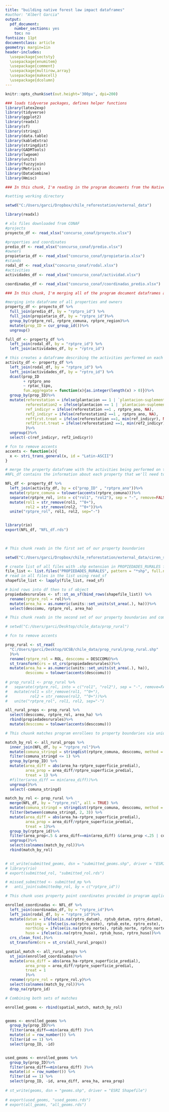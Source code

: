 ```yaml
---
title: "building native forest law impact dataframes"
#author: "Albert Garcia"
output:
  pdf_document:
    number_sections: yes
    toc: no
fontsize: 11pt    
documentclass: article
geometry: margin=1in
header-includes: 
  \usepackage{sectsty}
  \usepackage{enumitem}
  \usepackage{comment}
  \usepackage{multirow,array}
  \usepackage{makecell}
  \usepackage{dcolumn}
---
```


```r
knitr::opts_chunk$set(out.height='300px', dpi=200)

### loads tidyverse packages, defines helper functions
library(latex2exp)
library(tidyverse)
library(ggplot2)
library(readxl)
library(sf)
library(stringi)
library(data.table)
library(kableExtra)
library(stringdist)
library(GADMTools)
library(lwgeom)
library(units)
library(fuzzyjoin)
library(Metrics)
library(DataCombine)
library(Hmisc)

```

``` r

### In this chunk, I'm reading in the program documents from the Native Forest Law

#setting working directory

setwd("C:/Users/garci/Dropbox/chile_reforestation/external_data")

library(readxl)

# xls files downloaded from CONAF
#projects
proyecto_df <- read_xlsx("concurso_conaf/proyecto.xlsx")

#properties and coordinates
predio_df <- read_xlsx("concurso_conaf/predio.xlsx")
#owners
propietario_df <- read_xlsx("concurso_conaf/propietario.xlsx")
#stands
rodal_df <- read_xlsx("concurso_conaf/rodal.xlsx")
#activities
actividades_df <- read_xlsx("concurso_conaf/actividad.xlsx")

coordinadas_df <- read_xlsx("concurso_conaf/coordinadas_predio.xlsx")
```

```r

### In this chunk, I'm merging all of the program document dataframes and cleaning them up a bit

#merging into dataframe of all properties and owners
property_df <- proyecto_df %>%
  full_join(predio_df, by = "rptpro_id") %>%
  full_join(propietario_df, by = "rptpre_id")%>%
  group_by(rptpre_rol, rptpre_comuna, rptpre_region)%>%
  mutate(prop_ID = cur_group_id())%>%
  ungroup()

full_df <- property_df %>%
  left_join(rodal_df, by = "rptpre_id") %>%
  left_join(actividades_df, by = "rptro_id")

# this creates a dataframe describing the activities performed on each property
activity_df <- property_df %>%
  left_join(rodal_df, by = "rptpre_id") %>%
  left_join(actividades_df, by = "rptro_id") %>%
  dcast(prop_ID
        + rptpro_ano
        ~ rptac_tipo, 
        fun.aggregate = function(x){as.integer(length(x) > 0)})%>%
  group_by(prop_ID)%>%
  mutate(reforestation = ifelse(plantacion == 1 | `plantacion-suplementaria`==1 | regeneracion==1 , 1, 0),
         reforestation2 = ifelse(plantacion == 1 | `plantacion-suplementaria`==1 | regeneracion==1 |`corta-regeneracion`==1, 1, 0),
         ref_indicyr = ifelse(reforestation ==1 , rptpro_ano, NA),
         ref2_indicyr = ifelse(reforestation2 ==1 , rptpro_ano, NA),
         reffirst.treat = ifelse(reforestation ==1, min(ref_indicyr), NA),
         ref2first.treat = ifelse(reforestation2 ==1, min(ref2_indicyr), NA)
         )%>%
  ungroup()%>%
  select(-c(ref_indicyr, ref2_indicyr))

# fcn to remove accents
accents <- function(x){
  x <- stri_trans_general(x, id = "Latin-ASCII")
}

# merge the property dataframe with the activities being performed on the property
#NFL_df contains the information about each property that we'll need to perform analysis wrt a lot of the program objectives

NFL_df <- property_df %>%
  left_join(activity_df, by = c("prop_ID" , "rptpro_ano"))%>%
  mutate(rptpre_comuna = tolower(accents(rptpre_comuna)))%>%
  separate(rptpre_rol, into = c("rol1", "rol2"), sep = "-", remove=FALSE)%>%
  mutate(rol1 = str_remove(rol1, "^0+"),
         rol2 = str_remove(rol2, "^0+"))%>%
  unite("rptpre_rol", rol1, rol2, sep="-")


library(rio)
export(NFL_df, "NFL_df.rds")
  
  

```

```r

# This chunk reads in the first set of our property boundaries

setwd("C:/Users/garci/Dropbox/chile_reforestation/external_data/ciren_simef")

# create list of all files with .shp extension in PROPIEDADES_RURALES folder
file_list <- list.files("PROPIEDADES_RURALES", pattern = "*shp", full.names = TRUE)
# read in all files in the list using read_sf
shapefile_list <- lapply(file_list, read_sf)

# bind rows into df then to sf object
propiedadesrurales <- sf::st_as_sf(bind_rows(shapefile_list)) %>%
  rename(rptpre_rol = rol)%>%
  mutate(area_ha = as.numeric(units::set_units(st_area(.), ha)))%>%
  select(desccomu, rptpre_rol, area_ha)

```

```r

# This chunk reads in the second set of our property boundaries and combines with the first to create all_rural_props df, containing all rural property boundaries

# setwd("C:/Users/garci/Desktop/chile_data/prop_rural")

# fcn to remove accents

prop_rural <- st_read(
  "C:/Users/garci/Desktop/UCSB/chile_data/prop_rural/prop_rural.shp"
  )%>%
  rename(rptpre_rol = ROL, desccomu = DESCCOMU)%>%
  st_transform(crs = st_crs(propiedadesrurales))%>%
  mutate(area_ha = as.numeric(units::set_units(st_area(.), ha)),
         desccomu = tolower(accents(desccomu)))
  
# prop_rural1 <- prop_rural %>%
#   separate(rptpre_rol, into = c("rol1", "rol2"), sep = "-", remove=FALSE)%>%
#   mutate(rol1 = str_remove(rol1, "^0+"),
#          rol2 = str_remove(rol2, "^0+"))%>%
#   unite("rptpre_rol", rol1, rol2, sep="-")

all_rural_props <- prop_rural %>%  
  select(desccomu, rptpre_rol, area_ha) %>%
  rbind(propiedadesrurales)%>%
  mutate(desccomu = tolower(accents(desccomu)))

```

```r

# This chuunk matches program enrollees to property boundaries via unique parcel identifier (rol) and comuna

match_by_rol <- all_rural_props %>%
  inner_join(NFL_df, by = "rptpre_rol")%>%
  mutate(comuna_stringd = stringdist(rptpre_comuna, desccomu, method = "dl")) %>%
  filter(comuna_stringd <= 1) %>%
  group_by(prop_ID) %>%
  mutate(area_diff = abs(area_ha-rptpre_superficie_predial),
         area_prop = area_diff/rptpre_superficie_predial,
         treat = 1) %>%
  #filter(area_diff == min(area_diff))%>%
  ungroup()%>%
  select(-comuna_stringd)

match_by_rol <- prop_rural %>%
  merge(NFL_df, by = "rptpre_rol", all = TRUE) %>%
  mutate(comuna_stringd = stringdist(rptpre_comuna, desccomu, method = "dl")) %>%
  filter(between(comuna_stringd, 2, 3)) %>%
  mutate(area_diff = abs(area_ha-rptpre_superficie_predial),
         area_prop = area_diff/rptpre_superficie_predial,
         treat = 1)%>%
  group_by(rptpre_id)%>%
  filter(area_prop<.5 & area_diff==min(area_diff) &(area_prop <.25 | comuna_stringd <3))%>%
  ungroup()%>%
  select(colnames(match_by_rol))%>%
  rbind(match_by_rol)

 
# st_write(submitted_geoms, dsn = "submitted_geoms.shp", driver = "ESRI Shapefile")
# library(rio)
# export(submitted_rol, "submitted_rol.rds")
```

```r
# missed_submitted <- submitted_mp %>%
#   anti_join(submittedmp_rol, by = c("rptpre_id")) 

# This chunk uses property point coordinates provided in program application to spatially match with property boundaries

enrolled_coordinadas <- NFL_df %>%
  left_join(coordinadas_df, by = "rptpre_id")%>%
  left_join(rodal_df, by = "rptpre_id")%>%
  mutate(datum = ifelse(is.na(rptro_datum), rptub_datum, rptro_datum),
         easting = ifelse(is.na(rptro_este), rptub_este, rptro_este),
         northing = ifelse(is.na(rptro_norte), rptub_norte, rptro_norte),
         huso = ifelse(is.na(rptro_huso), rptub_huso, rptro_huso))%>%
  crs_clean_fcn(.)%>%
  st_transform(crs = st_crs(all_rural_props))

spatial_match <- all_rural_props %>%
  st_join(enrolled_coordinadas)%>%
  mutate(area_diff = abs(area_ha-rptpre_superficie_predial),
         area_prop = area_diff/rptpre_superficie_predial,
         treat = 1
         )%>%
  rename(rptpre_rol = rptpre_rol.y)%>%
  select(colnames(match_by_rol))%>%
  drop_na(rptpro_id)

```

```r
# Combining both sets of matches

enrolled_geoms <- rbind(spatial_match, match_by_rol)


geoms <- enrolled_geoms %>%
  group_by(prop_ID)%>%
  filter(area_diff==min(area_diff) )%>%
  mutate(id = row_number()) %>% 
  filter(id == 1) %>% 
  select(prop_ID, -id)


used_geoms <- enrolled_geoms %>%
  group_by(prop_ID)%>%
  filter(area_diff==min(area_diff) )%>%
  mutate(id = row_number()) %>% 
  filter(id == 1) %>% 
  select(prop_ID, -id, area_diff, area_ha, area_prop)
  
# st_write(geoms, dsn = "geoms.shp", driver = "ESRI Shapefile")
 
# export(used_geoms, "used_geoms.rds")
# export(all_geoms, "all_geoms.rds")
```
